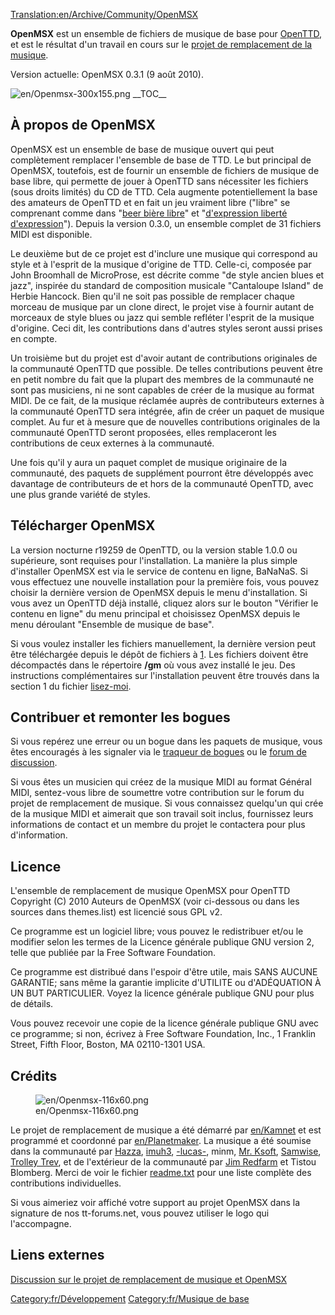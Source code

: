 [[Translation:en/Archive/Community/OpenMSX]]


'''OpenMSX''' est un ensemble de fichiers de musique de base pour [[fr/Manual/OpenTTD|OpenTTD]], et est le résultat d'un travail en cours sur le [http://kam-net.com/ottd/kevin-60x60.png projet de remplacement de la musique].

Version actuelle: OpenMSX 0.3.1 (9 août 2010).

[[File:en/Openmsx-300x155.png|right]]
__TOC__

== À propos de OpenMSX ==

OpenMSX est un ensemble de base de musique ouvert qui peut complètement remplacer l'ensemble de base de TTD. Le but principal de OpenMSX, toutefois,  est de fournir un ensemble de fichiers de musique de base libre, qui permette de jouer à OpenTTD sans nécessiter les fichiers (sous droits limités) du CD de TTD. Cela augmente potentiellement la base des amateurs de OpenTTD et en fait un jeu vraiment libre ("libre" se comprenant comme dans "[https://www.wikipedia.org/wiki/free beer bière libre]" et "[https://www.wikipedia.org/wiki/fr:Liberté d'expression liberté d'expression]"). Depuis la version 0.3.0, un ensemble complet de 31 fichiers MIDI est disponible.

Le deuxième but de ce projet est d'inclure une musique qui correspond au style et à l'esprit de la musique d'origine de TTD. Celle-ci, composée par John Broomhall de MicroProse, est décrite comme "de style ancien blues et jazz", inspirée du standard de composition musicale "Cantaloupe Island" de Herbie Hancock. Bien qu'il ne soit pas possible de remplacer chaque morceau de musique par un clone direct, le projet vise à fournir autant de morceaux de style blues ou jazz qui semble refléter l'esprit de la musique d'origine. Ceci dit, les contributions dans d'autres styles seront aussi prises en compte.

Un troisième but du projet est d'avoir autant de contributions originales de la communauté OpenTTD que possible. De telles contributions peuvent être en petit nombre du fait que la plupart des membres de la communauté ne sont pas musiciens, ni ne sont capables de créer de la musique au format MIDI. De ce fait, de la musique réclamée auprès de contributeurs externes à la communauté OpenTTD sera intégrée, afin de créer un paquet de musique complet. Au fur et à mesure que de nouvelles contributions originales de la communauté OpenTTD seront proposées, elles remplaceront les contributions de ceux externes à la communauté.

Une fois qu'il y aura un paquet complet de musique originaire de la communauté, des paquets de supplément pourront être développés avec davantage de contributeurs de et hors de la communauté OpenTTD, avec une plus grande variété de styles.

== Télécharger OpenMSX ==

La version nocturne r19259 de OpenTTD, ou la version stable 1.0.0 ou supérieure, sont requises pour l'installation. La manière la plus simple d'installer OpenMSX est via le service de contenu en ligne, BaNaNaS. Si vous effectuez une nouvelle installation pour la première fois, vous pouvez choisir la dernière version de OpenMSX depuis le menu d'installation. Si vous avez un OpenTTD déjà installé, cliquez alors sur le bouton "Vérifier le contenu en ligne" du menu principal et choisissez OpenMSX depuis le menu déroulant "Ensemble de musique de base".

Si vous voulez installer les fichiers manuellement, la dernière version peut être téléchargée depuis le dépôt de fichiers à [http://bundles.openttdcoop.org/openmsx/releases/]. Les fichiers doivent être décompactés dans le répertoire '''/gm''' où vous avez installé le jeu. Des instructions complémentaires sur l'installation peuvent être trouvés dans la section 1 du fichier [http://bundles.openttdcoop.org/openmsx/releases/LATEST/readme.txt lisez-moi]. 

== Contribuer et remonter les bogues ==

Si vous repérez une erreur ou un bogue dans les paquets de musique, vous êtes encouragés à les signaler via le [http://dev.openttdcoop.org/projects/openmsx/issues traqueur de bogues] ou le [http://www.tt-forums.net/viewtopic.php?f=29&t=46479 forum de discussion]. 

Si vous êtes un musicien qui créez de la musique MIDI au format Général MIDI, sentez-vous libre de soumettre votre contribution sur le forum du projet de remplacement de musique. Si vous connaissez quelqu'un qui crée de la musique MIDI et aimerait que son travail soit inclus, fournissez leurs informations de contact et un membre du projet le contactera pour plus d'information.

== Licence ==

L'ensemble de remplacement de musique OpenMSX pour OpenTTD Copyright (C) 2010 Auteurs de OpenMSX (voir ci-dessous ou dans les sources dans themes.list) est licencié sous GPL v2.

Ce programme est un logiciel libre; vous pouvez le redistribuer et/ou le modifier selon les termes de la Licence générale publique GNU version 2, telle que publiée par la Free Software Foundation.

Ce programme est distribué dans l'espoir d'être utile, mais SANS AUCUNE GARANTIE; sans même la garantie implicite d'UTILITE ou d'ADÉQUATION À UN BUT PARTICULIER. Voyez la licence générale publique GNU pour plus de détails.

Vous pouvez recevoir une copie de la licence générale publique GNU avec ce programme; si non, écrivez à  Free Software Foundation, Inc., 1 Franklin Street, Fifth Floor, Boston, MA 02110-1301 USA.

== Crédits == 
[[File:en/Openmsx-116x60.png|right]]

Le projet de remplacement de musique a été démarré par [[en/Kamnet]] et est programmé et coordonné par [[en/Planetmaker]]. La musique a été soumise dans la communauté par [http://www.tt-forums.net/memberlist.php?mode=viewprofile&u=7796 Hazza], [http://www.tt-forums.net/memberlist.php?mode=viewprofile&u=32608 imuh3], [http://www.tt-forums.net/memberlist.php?mode=viewprofile&u=32711 -lucas-], minm, [http://www.tt-forums.net/memberlist.php?mode=viewprofile&u=4751 Mr. Ksoft], [http://www.tt-forums.net/memberlist.php?mode=viewprofile&u=10881 Samwise], [http://www.tt-forums.net/memberlist.php?mode=viewprofile&u=15350 Trolley Trev], et de l'extérieur de la communauté par [http://homepage.ntlworld.com/jim.redfarn/MidiPage.htm Jim Redfarm] et Tistou Blomberg. Merci de voir le fichier [http://bundles.openttdcoop.org/openmsx/releases/LATEST/readme.txt readme.txt] pour une liste complète des contributions individuelles.

Si vous aimeriez voir affiché votre support au projet OpenMSX dans la signature de nos tt-forums.net, vous pouvez utiliser le logo qui l'accompagne.

== Liens externes ==
[http://www.tt-forums.net/viewtopic.php?f=29&t=46479 Discussion sur le projet de remplacement de musique et OpenMSX]

[[Category:fr/Développement]]
[[Category:fr/Musique de base]]